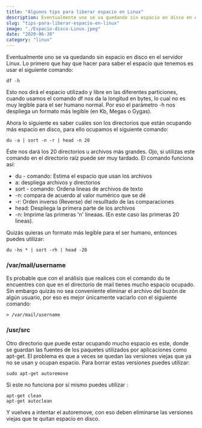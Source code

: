 ```yaml
---
title: "Algunos tips para liberar espacio en Linux"
description: Eventualmente uno se va quedando sin espacio en disco en el servidor Linux. Aquí te mostramos algunos trucos para borrar contenido innecesario.
slug: "tips-para-liberar-espacio-en-linux"
image: "./Espacio-disco-Linux.jpeg"
date: "2020-06-30"
category: "linux"
---
```


Eventualmente uno se va quedando sin espacio en disco en el servidor Linux. Lo primero que hay que hacer para saber el espacio que tenemos es usar el siguiente comando:

```
df -h
```

Esto nos dirá el espacio utilizado y libre en las diferentes particiones, cuando usamos el comando df nos da la longitud en bytes, lo cual no es muy legible para el ser humano normal. Por eso el parámetro -h nos despliega un formato más legible (en Kb, Megas o Gygas).

Ahora lo siguiente es saber cuáles son los directorios que están ocupando más espacio en disco, para ello ocupamos el siguiente comando:

```
du -a | sort -n -r | head -n 20
```

Éste nos dará los 20 directorios u archivos más grandes. Ojo, si utilizas este comando en el directorio raíz puede ser muy tardado. El comando funciona así:

- du - comando: Estima el espacio que usan los archivos
- a: despliega archivos y directorios
- sort - comando: Ordena lineas de archivos de texto
- \-n: compara de acuerdo al valor numérico que se dé
- \-r: Orden inverso (Reverse) del resulltado de las comparaciones
- head: Despliega la primera parte de los archivos
- \-n: Imprime las primeras 'n' lineaas. (En este caso las primeras 20 lineas).

Quizás quieras un formato más legible para el ser humano, entonces puedes utilizar:

```
du -hs * | sort -rh | head -20
```

### /var/mail/username

Es probable que con el análisis que realices con el comando du te encuentres con que en el directorio de mail tienes mucho espacio ocupado. Sin embargo quizás no sea conveniente eliminar el archivo del buzón de algún usuario, por eso es mejor únicamente vaciarlo con el siguiente comando:

```
> /var/mail/username
```

### /usr/src

Otro directorio que puede estar ocupando mucho espacio es este, donde se guardan las fuentes de los paquetes utilizados por aplicaciones como apt-get. El problema es que a veces se quedan las versiones viejas que ya no se usan y ocupan espacio. Para borrar estas versiones puedes utilizar:

```
sudo apt-get autoremove
```

Si este no funciona por sí mismo puedes utilizar :

```
apt-get clean
apt-get autoclean
```

Y vuelves a intentar el autoremove, con eso deben eliminarse las versiones viejas que te quitan espacio en disco.
